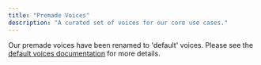 ```yaml
---
title: "Premade Voices"
description: "A curated set of voices for our core use cases."
---
```


Our premade voices have been renamed to 'default' voices. Please see the [default voices documentation](/documentation/voices/default-voices) for more details.